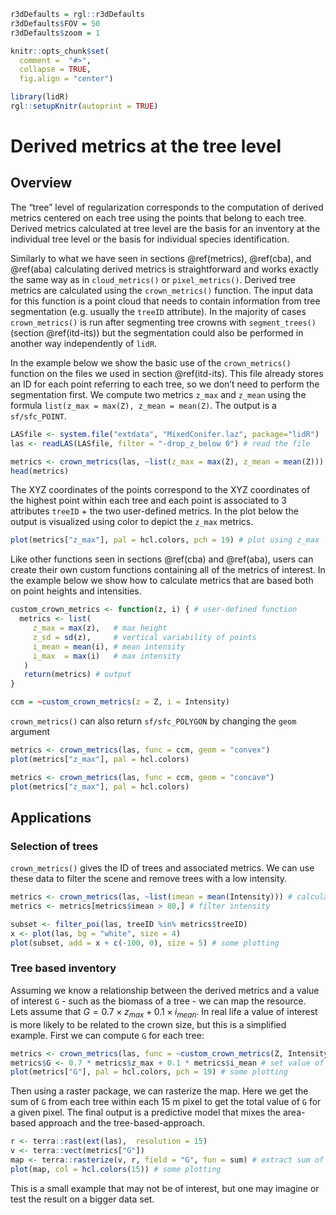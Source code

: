 ```r
r3dDefaults = rgl::r3dDefaults
r3dDefaults$FOV = 50
r3dDefaults$zoom = 1

knitr::opts_chunk$set(
  comment =  "#>", 
  collapse = TRUE,
  fig.align = "center")

library(lidR)
rgl::setupKnitr(autoprint = TRUE)
```

# Derived metrics at the tree level {#tba}

## Overview {#tba-overview}

The "tree" level of regularization corresponds to the computation of derived metrics centered on each tree using the points that belong to each tree. Derived metrics calculated at tree level are the basis for an inventory at the individual tree level or the basis for individual species identification.

Similarly to what we have seen in sections \@ref(metrics), \@ref(cba), and \@ref(aba) calculating derived metrics is straightforward and works exactly the same way as in `cloud_metrics()` or `pixel_metrics()`. Derived tree metrics are calculated using the `crown_metrics()` function. The input data for this function is a point cloud that needs to contain information from tree segmentation (e.g. usually the `treeID` attribute). In the majority of cases `crown_metrics()` is run after segmenting tree crowns with `segment_trees()` (section \@ref(itd-its)) but the segmentation could also be performed in another way independently of `lidR`.

In the example below we show the basic use of the `crown_metrics()` function on the files we used in section \@ref(itd-its). This file already stores an ID for each point referring to each tree, so we don't need to perform the segmentation first. We compute two metrics  `z_max` and `z_mean` using the formula `list(z_max = max(Z), z_mean = mean(Z)`. The output is a `sf/sfc_POINT`.

```r
LASfile <- system.file("extdata", "MixedConifer.laz", package="lidR") 
las <- readLAS(LASfile, filter = "-drop_z_below 0") # read the file

metrics <- crown_metrics(las, ~list(z_max = max(Z), z_mean = mean(Z))) # calculate tree metrics
head(metrics)
```

The XYZ coordinates of the points correspond to the XYZ coordinates of the highest point within each tree and each point is associated to 3 attributes `treeID` + the two user-defined metrics. In the plot below the output is visualized using color to depict the `z_max` metrics.

```r
plot(metrics["z_max"], pal = hcl.colors, pch = 19) # plot using z_max
```

Like other functions seen in sections \@ref(cba) and \@ref(aba), users can create their own custom functions containing all of the metrics of interest. In the example below we show how to calculate metrics that are based both on point heights and intensities.

```r
custom_crown_metrics <- function(z, i) { # user-defined function
  metrics <- list(
     z_max = max(z),   # max height
     z_sd = sd(z),     # vertical variability of points
     i_mean = mean(i), # mean intensity
     i_max  = max(i)   # max intensity
   )
   return(metrics) # output
}

ccm = ~custom_crown_metrics(z = Z, i = Intensity)
```

`crown_metrics()` can also return `sf/sfc_POLYGON` by changing the `geom` argument

```r
metrics <- crown_metrics(las, func = ccm, geom = "convex")
plot(metrics["z_max"], pal = hcl.colors)
```
```r
metrics <- crown_metrics(las, func = ccm, geom = "concave")
plot(metrics["z_max"], pal = hcl.colors)
```

## Applications {#tba-applications}

### Selection of trees {#tba-applications-tree-selection}

`crown_metrics()` gives the ID of trees and associated metrics. We can use these data to filter the scene and remove trees with a low intensity.

```r
metrics <- crown_metrics(las, ~list(imean = mean(Intensity))) # calculate tree intensity metrics
metrics <- metrics[metrics$imean > 80,] # filter intensity

subset <- filter_poi(las, treeID %in% metrics$treeID)
x <- plot(las, bg = "white", size = 4)
plot(subset, add = x + c(-100, 0), size = 5) # some plotting
```

### Tree based inventory {#tba-applications-tree-inventory}

Assuming we know a relationship between the derived metrics and a value of interest `G` - such as the biomass of a tree - we can map the resource. Lets assume that $G = 0.7 \times z_{max} + 0.1 \times i_{mean}$. In real life a value of interest is more likely to be related to the crown size, but this is a simplified example. First we can compute `G` for each tree:

```r
metrics <- crown_metrics(las, func = ~custom_crown_metrics(Z, Intensity)) # calculate intensity metrics
metrics$G <- 0.7 * metrics$z_max + 0.1 * metrics$i_mean # set value of interest
plot(metrics["G"], pal = hcl.colors, pch = 19) # some plotting
```

Then using a raster package, we can rasterize the map. Here we get the sum of `G` from each tree within each 15 m pixel to get the total value of `G` for a given pixel. The final output is a predictive model that mixes the area-based approach and the tree-based-approach.

```r

r <- terra::rast(ext(las),  resolution = 15)
v <- terra::vect(metrics["G"])
map <- terra::rasterize(v, r, field = "G", fun = sum) # extract sum of G at 15m
plot(map, col = hcl.colors(15)) # some plotting
```

This is a small example that may not be of interest, but one may imagine or test the result on a bigger data set.
